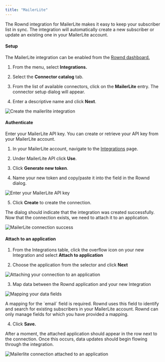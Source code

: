 ```yaml
---
title: "MailerLite"
---
```


The Rownd integration for MailerLite makes it easy to keep your subscriber list in sync. The integration will automatically create a new subscriber or update an existing one in your MailerLite account.

#### Setup

The MailerLite integration can be enabled from the [Rownd dashboard.](https://app.rownd.io)

1. From the menu, select **Integrations.**

2. Select the **Connector catalog** tab.

3. From the list of available connectors, click on the **MailerLite**
   entry. The connector setup dialog will appear.

4. Enter a descriptive name and click **Next**.

  ![Create the mailerlite integration](/images/integration_mailerlite_setup.png)

#### Authenticate

Enter your MailerLite API key. You can create or retrieve your API key from your MailerLite account.

1. In your MailerLite account, navigate to the [Integrations](https://dashboard.mailerlite.com/integrations) page.

2. Under MailerLite API click **Use**.

3. Click **Generate new token**.

4. Name your new token and copy/paste it into the field in the Rownd dialog.

![Enter your MailerLite API key](/images/integration_mailerlite_auth.png)

5. Click **Create** to create the connection.

The dialog should indicate that the integration was created successfully. Now that the connection exists, we need to attach it to an application.

![MailerLite connection success](/images/integration_mailerlite_success.png)

#### Attach to an application

1. From the Integrations table, click the overflow icon on your new Integration
   and select **Attach to application**

2. Choose the application from the selector and click **Next**

![Attaching your connection to an application](/images/integration_mailerlite_attach.png)

3. Map data between the Rownd application and your new Integration

![Mapping your data fields](/images/integration_mailerlite_fields.png)

<Note>
A mapping for the `email` field is required. Rownd uses this field to identify
and search for existing subscribers in your MailerLite account. Rownd can only manage fields for which you have provided a mapping.
</Note>

4. Click **Save.**

After a moment, the attached application should appear in the row next to the
connection. Once this occurs, data updates should begin flowing through the
integration.

![Mailerlite connection attached to an application](/images/integration_mailerlite_done.png)

